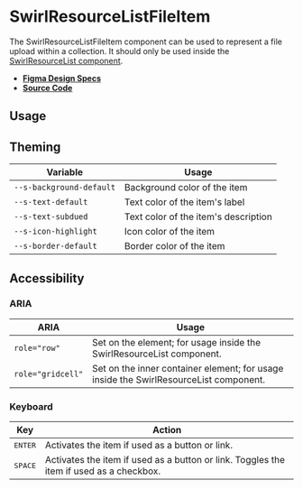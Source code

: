 
<Meta title="Components/SwirlResourceListFileItem" />

# SwirlResourceListFileItem

The SwirlResourceListFileItem component can be used to represent a file upload
within a collection. It should only be used inside the
[SwirlResourceList component](?path=/docs/components-swirlresourcelist--docs).

- **[Figma Design Specs](https://www.figma.com/file/iRHiAFsHxnzux8gQ9EjlZe/Flip-Components?node-id=2%3A28)**
- **[Source Code](https://github.com/flip-corp/swirl/tree/main/packages/swirl-components/src/components/swirl-resource-list-file-item)**

## Usage

<Canvas of={Stories.SwirlResourceListFileItem} sourceState="shown"></Canvas>

<Controls of={Stories.SwirlResourceListFileItem} />

## Theming

| Variable                 | Usage                                |
| ------------------------ | ------------------------------------ |
| `--s-background-default` | Background color of the item         |
| `--s-text-default`       | Text color of the item's label       |
| `--s-text-subdued`       | Text color of the item's description |
| `--s-icon-highlight`     | Icon color of the item               |
| `--s-border-default`     | Border color of the item             |

## Accessibility

### ARIA

| ARIA              | Usage                                                                                 |
| ----------------- | ------------------------------------------------------------------------------------- |
| `role="row"`      | Set on the element; for usage inside the SwirlResourceList component.                 |
| `role="gridcell"` | Set on the inner container element; for usage inside the SwirlResourceList component. |

### Keyboard

| Key              | Action                                                                                  |
| ---------------- | --------------------------------------------------------------------------------------- |
| <kbd>ENTER</kbd> | Activates the item if used as a button or link.                                         |
| <kbd>SPACE</kbd> | Activates the item if used as a button or link. Toggles the item if used as a checkbox. |
